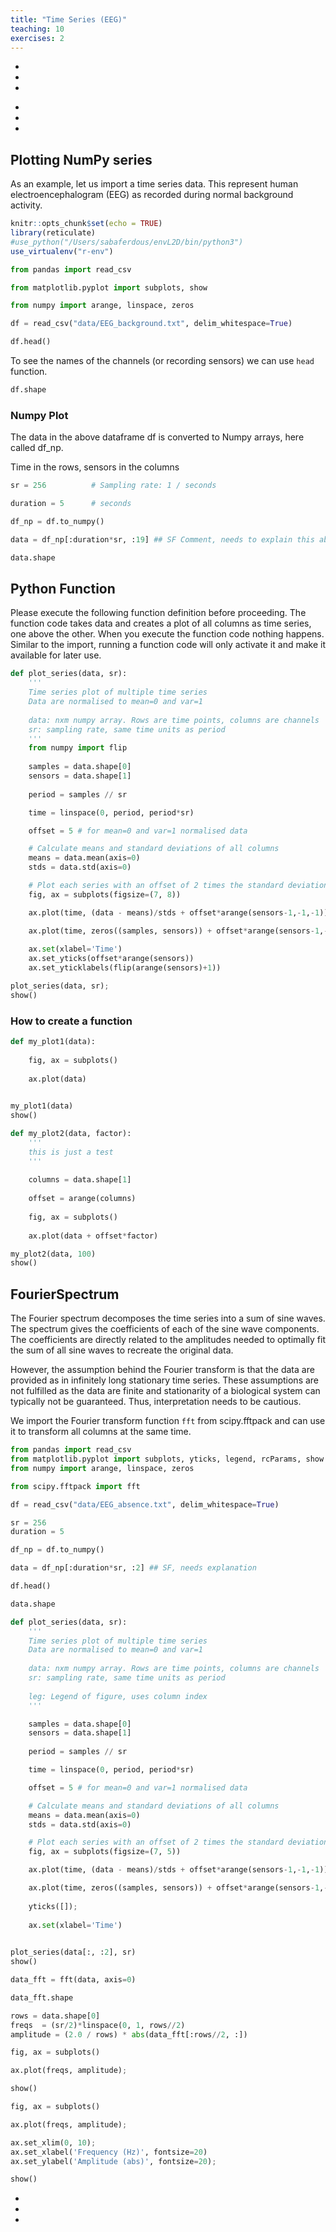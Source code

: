 ```yaml
---
title: "Time Series (EEG)"
teaching: 10
exercises: 2
---
```


:::::::::::::::::::::::::::::::::::::: questions 

- 
-
-

::::::::::::::::::::::::::::::::::::::::::::::::

::::::::::::::::::::::::::::::::::::: objectives

-
-
-
::::::::::::::::::::::::::::::::::::::::::::::::

## Plotting NumPy series

As an example, let us import a time series data. This represent human electroencephalogram (EEG) as recorded during normal background activity.

```r
knitr::opts_chunk$set(echo = TRUE)
library(reticulate)
#use_python("/Users/sabaferdous/envL2D/bin/python3")
use_virtualenv("r-env")
```

```python
from pandas import read_csv

from matplotlib.pyplot import subplots, show

from numpy import arange, linspace, zeros
```

```python
df = read_csv("data/EEG_background.txt", delim_whitespace=True) 

df.head()
```

To see the names of the channels (or recording sensors) we can use `head` function.

```python
df.shape
```

### Numpy Plot
The data in the above dataframe df is converted to Numpy arrays, here called df_np. 

Time in the rows, sensors in the columns
```python
sr = 256          # Sampling rate: 1 / seconds

duration = 5      # seconds

df_np = df.to_numpy()

data = df_np[:duration*sr, :19] ## SF Comment, needs to explain this above

data.shape
```

::::::::::::::::: discussion

## Python Function

Please execute the following function definition before proceeding. The function code takes data and creates a plot of all columns as time series, one above the other. When you execute the function code nothing happens. Similar to the import, running a function code will only activate it and make it available for later use.
```python
def plot_series(data, sr):
    '''
    Time series plot of multiple time series
    Data are normalised to mean=0 and var=1 
    
    data: nxm numpy array. Rows are time points, columns are channels
    sr: sampling rate, same time units as period
    '''
    from numpy import flip
    
    samples = data.shape[0]
    sensors = data.shape[1]
    
    period = samples // sr

    time = linspace(0, period, period*sr)

    offset = 5 # for mean=0 and var=1 normalised data

    # Calculate means and standard deviations of all columns
    means = data.mean(axis=0)
    stds = data.std(axis=0)

    # Plot each series with an offset of 2 times the standard deviations
    fig, ax = subplots(figsize=(7, 8))

    ax.plot(time, (data - means)/stds + offset*arange(sensors-1,-1,-1));

    ax.plot(time, zeros((samples, sensors)) + offset*arange(sensors-1,-1,-1),'--',color='gray');
    
    ax.set(xlabel='Time')
    ax.set_yticks(offset*arange(sensors))
    ax.set_yticklabels(flip(arange(sensors)+1))

```
:::::::::::::::::


```python
plot_series(data, sr);
show()
```

:::::::::::::::: discussion 
### How to create a function

```python
def my_plot1(data):
    
    fig, ax = subplots()
        
    ax.plot(data)
   
```

```python
my_plot1(data)
show()
```

```python
def my_plot2(data, factor):
    '''
    this is just a test
    '''
    
    columns = data.shape[1]
    
    offset = arange(columns)
    
    fig, ax = subplots()
        
    ax.plot(data + offset*factor)
```

```python
my_plot2(data, 100)
show()
```
::::::::::::::::

## FourierSpectrum
<p>
The Fourier spectrum decomposes the time series into a sum of sine waves. The spectrum gives the coefficients of each of the sine wave components. The coefficients are directly related to the amplitudes needed to optimally fit the sum of all sine waves to recreate the original data.
</p>
<p>
However, the assumption behind the Fourier transform is that the data are provided as in infinitely long stationary time series. These assumptions are not fulfilled as the data are finite and stationarity of a biological system can typically not be guaranteed. Thus, interpretation needs to be cautious.
</p>

We import the Fourier transform function `fft` from scipy.fftpack and can use it to transform all columns at the same time.

```python
from pandas import read_csv
from matplotlib.pyplot import subplots, yticks, legend, rcParams, show
from numpy import arange, linspace, zeros

from scipy.fftpack import fft
```

```python
df = read_csv("data/EEG_absence.txt", delim_whitespace=True) 

sr = 256
duration = 5

df_np = df.to_numpy()

data = df_np[:duration*sr, :2] ## SF, needs explanation

df.head()
```

```python
data.shape
```

```python
def plot_series(data, sr):
    '''
    Time series plot of multiple time series
    Data are normalised to mean=0 and var=1 
    
    data: nxm numpy array. Rows are time points, columns are channels
    sr: sampling rate, same time units as period
    
    leg: Legend of figure, uses column index
    '''

    samples = data.shape[0]
    sensors = data.shape[1]
    
    period = samples // sr

    time = linspace(0, period, period*sr)

    offset = 5 # for mean=0 and var=1 normalised data

    # Calculate means and standard deviations of all columns
    means = data.mean(axis=0)
    stds = data.std(axis=0)

    # Plot each series with an offset of 2 times the standard deviations
    fig, ax = subplots(figsize=(7, 5))

    ax.plot(time, (data - means)/stds + offset*arange(sensors-1,-1,-1));

    ax.plot(time, zeros((samples, sensors)) + offset*arange(sensors-1,-1,-1),'--',color='gray');
    
    yticks([]);
       
    ax.set(xlabel='Time')
    
```

```python
plot_series(data[:, :2], sr)
show()
```

```python
data_fft = fft(data, axis=0)

data_fft.shape

```

```python
rows = data.shape[0]
freqs  = (sr/2)*linspace(0, 1, rows//2)
amplitude = (2.0 / rows) * abs(data_fft[:rows//2, :])

fig, ax = subplots()

ax.plot(freqs, amplitude);

show()
```

```python
fig, ax = subplots()

ax.plot(freqs, amplitude);

ax.set_xlim(0, 10);
ax.set_xlabel('Frequency (Hz)', fontsize=20)
ax.set_ylabel('Amplitude (abs)', fontsize=20);

show()
```


:::::::::::::::::::::::::::::::::::::keypoints 

-
-
-

::::::::::::::::::::::::::::::::::::::::::::::::
[r-markdown]: https://rmarkdown.rstudio.com/
